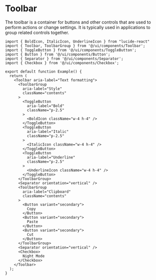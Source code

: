 # Toolbar

The toolbar is a container for buttons and other controls that are used to perform actions or change settings. It is typically used in applications to group related controls together.

```tsx
import { BoldIcon, ItalicIcon, UnderlineIcon } from "lucide-react"
import { Toolbar, ToolbarGroup } from '@/ui/components/Toolbar';
import { ToggleButton } from '@/ui/components/ToggleButton';
import { Button } from '@/ui/components/Button';
import { Separator } from '@/ui/components/Separator';
import { Checkbox } from '@/ui/components/Checkbox';

export default function Example() {
  return (
    <Toolbar aria-label="Text formatting">
      <ToolbarGroup
        aria-label="Style"
        className="contents"
      >
        <ToggleButton
          aria-label="Bold"
          className="p-2.5"
        >
          <BoldIcon className="w-4 h-4" />
        </ToggleButton>
        <ToggleButton
          aria-label="Italic"
          className="p-2.5"
        >
          <ItalicIcon className="w-4 h-4" />
        </ToggleButton>
        <ToggleButton
          aria-label="Underline"
          className="p-2.5"
        >
          <UnderlineIcon className="w-4 h-4" />
        </ToggleButton>
      </ToolbarGroup>
      <Separator orientation="vertical" />
      <ToolbarGroup
        aria-label="Clipboard"
        className="contents"
      >
        <Button variant="secondary">
          Copy
        </Button>
        <Button variant="secondary">
          Paste
        </Button>
        <Button variant="secondary">
          Cut
        </Button>
      </ToolbarGroup>
      <Separator orientation="vertical" />
      <Checkbox>
        Night Mode
      </Checkbox>
    </Toolbar>
  );
}